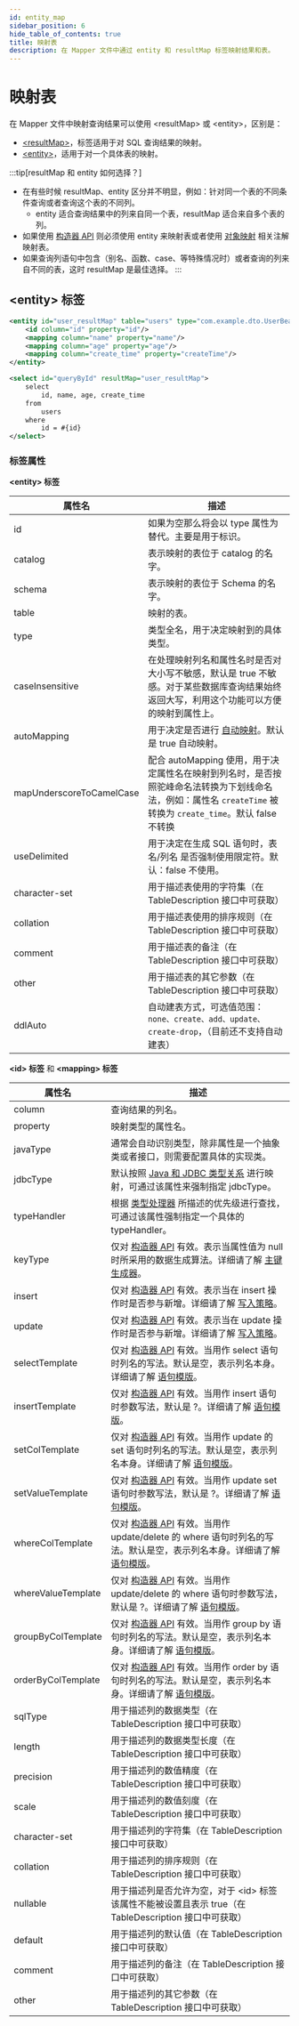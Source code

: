 ```yaml
---
id: entity_map
sidebar_position: 6
hide_table_of_contents: true
title: 映射表
description: 在 Mapper 文件中通过 entity 和 resultMap 标签映射结果和表。
---
```


# 映射表

在 Mapper 文件中映射查询结果可以使用 &lt;resultMap&gt; 或 &lt;entity&gt;，区别是：
- [&lt;resultMap&gt;](./result_map)，标签适用于对 SQL 查询结果的映射。
- [&lt;entity&gt;](./entity_map)，适用于对一个具体表的映射。

:::tip[resultMap 和 entity 如何选择？]
- 在有些时候 resultMap、entity 区分并不明显，例如：针对同一个表的不同条件查询或者查询这个表的不同列。
  - entity 适合查询结果中的列来自同一个表，resultMap 适合来自多个表的列。
- 如果使用 [构造器 API](../lambda/about) 则必须使用 entity 来映射表或者使用 [对象映射](../mapping/about) 相关注解映射表。
- 如果查询列语句中包含（别名、函数、case、等特殊情况时）或者查询的列来自不同的表，这时 resultMap 是最佳选择。
:::

## &lt;entity&gt; 标签

```xml title='定义和使用 resultMap'
<entity id="user_resultMap" table="users" type="com.example.dto.UserBean">
    <id column="id" property="id"/>
    <mapping column="name" property="name"/>
    <mapping column="age" property="age"/>
    <mapping column="create_time" property="createTime"/>
</entity>

<select id="queryById" resultMap="user_resultMap">
    select
        id, name, age, create_time
    from
        users
    where
        id = #{id}
</select>
```

### 标签属性

**&lt;entity&gt; 标签**

| 属性名                      | 描述                                                                                                                 |
|--------------------------|--------------------------------------------------------------------------------------------------------------------|
| id                       | <TagGray/> 如果为空那么将会以 type 属性为替代。主要是用于标识。                                                                           |
| catalog                  | <TagGray/> 表示映射的表位于 catalog 的名字。                                                                                   |
| schema                   | <TagGray/> 表示映射的表位于 Schema 的名字。                                                                                    |
| table                    | <TagGray/> 映射的表。                                                                                                   |
| type                     | <TagRed/> 类型全名，用于决定映射到的具体类型。                                                                                       |
| caseInsensitive          | <TagGray/> 在处理映射列名和属性名时是否对大小写不敏感，默认是 true 不敏感。对于某些数据库查询结果始终返回大写，利用这个功能可以方便的映射到属性上。                                 |
| autoMapping              | <TagGray/> 用于决定是否进行 [自动映射](./automapping)。默认是 true 自动映射。                                                           |
| mapUnderscoreToCamelCase | <TagGray/> 配合 autoMapping 使用，用于决定属性名在映射到列名时，是否按照驼峰命名法转换为下划线命名法，例如：属性名 `createTime` 被转换为 `create_time`。默认 false 不转换 |
| useDelimited             | <TagGray/> 用于决定在生成 SQL 语句时，表名/列名 是否强制使用限定符。默认：false 不使用。                                                           |
| character-set            | <TagGray/> 用于描述表使用的字符集（在 TableDescription 接口中可获取）                                                                  |
| collation                | <TagGray/> 用于描述表使用的排序规则（在 TableDescription 接口中可获取）                                                                 |
| comment                  | <TagGray/> 用于描述表的备注（在 TableDescription 接口中可获取）                                                                     |
| other                    | <TagGray/> 用于描述表的其它参数（在 TableDescription 接口中可获取）                                                                   |
| ddlAuto                  | <TagGray/> 自动建表方式，可选值范围：`none、create、add、update、create-drop`，（目前还不支持自动建表）                                          |

**&lt;id&gt; 标签** 和 **&lt;mapping&gt; 标签**

| 属性名                | 描述                                                                                                                            |
|--------------------|-------------------------------------------------------------------------------------------------------------------------------|
| column             | <TagRed/> 查询结果的列名。                                                                                                            |
| property           | <TagRed/> 映射类型的属性名。                                                                                                           |
| javaType           | <TagGray/> 通常会自动识别类型，除非属性是一个抽象类或者接口，则需要配置具体的实现类。                                                                              |
| jdbcType           | <TagGray/> 默认按照 [Java 和 JDBC 类型关系](../../types/java-jdbc) 进行映射，可通过该属性来强制指定 jdbcType。                                          |
| typeHandler        | <TagGray/> 根据 [类型处理器](../../types/about) 所描述的优先级进行查找，可通过该属性强制指定一个具体的 typeHandler。                                             |
| keyType            | <TagGray/> 仅对 [构造器 API](../lambda/about) 有效。表示当属性值为 null 时所采用的数据生成算法。详细请了解 [主键生成器](../mapping/keytype#xml)。                   |
| insert             | <TagGray/> 仅对 [构造器 API](../lambda/about) 有效。表示当在 insert 操作时是否参与新增。详细请了解 [写入策略](../mapping/write_policy)。                      |
| update             | <TagGray/> 仅对 [构造器 API](../lambda/about) 有效。表示当在 update 操作时是否参与新增。详细请了解 [写入策略](../mapping/write_policy)。                      |
| selectTemplate     | <TagGray/> 仅对 [构造器 API](../lambda/about) 有效。当用作 select 语句时列名的写法。默认是空，表示列名本身。详细请了解 [语句模版](../mapping/template)。                |
| insertTemplate     | <TagGray/> 仅对 [构造器 API](../lambda/about) 有效。当用作 insert 语句时参数写法，默认是 ?。详细请了解 [语句模版](../mapping/template)。                       |
| setColTemplate     | <TagGray/> 仅对 [构造器 API](../lambda/about) 有效。当用作 update 的 set 语句时列名的写法。默认是空，表示列名本身。详细请了解 [语句模版](../mapping/template)。          |
| setValueTemplate   | <TagGray/> 仅对 [构造器 API](../lambda/about) 有效。当用作 update set 语句时参数写法，默认是 ?。详细请了解 [语句模版](../mapping/template)。                   |
| whereColTemplate   | <TagGray/> 仅对 [构造器 API](../lambda/about) 有效。当用作 update/delete 的 where 语句时列名的写法。默认是空，表示列名本身。详细请了解 [语句模版](../mapping/template)。 |
| whereValueTemplate | <TagGray/> 仅对 [构造器 API](../lambda/about) 有效。当用作 update/delete 的 where 语句时参数写法，默认是 ?。详细请了解 [语句模版](../mapping/template)。        |
| groupByColTemplate | <TagGray/> 仅对 [构造器 API](../lambda/about) 有效。当用作 group by 语句时列名的写法。默认是空，表示列名本身。详细请了解 [语句模版](../mapping/template)。              |
| orderByColTemplate | <TagGray/> 仅对 [构造器 API](../lambda/about) 有效。当用作 order by 语句时列名的写法。默认是空，表示列名本身。详细请了解 [语句模版](../mapping/template)。              |
| sqlType            | <TagGray/> 用于描述列的数据类型（在 TableDescription 接口中可获取）                                                                              |  
| length             | <TagGray/> 用于描述列的数据类型长度（在 TableDescription 接口中可获取）                                                                            |  
| precision          | <TagGray/> 用于描述列的数值精度（在 TableDescription 接口中可获取）                                                                              |  
| scale              | <TagGray/> 用于描述列的数值刻度（在 TableDescription 接口中可获取）                                                                              |  
| character-set      | <TagGray/> 用于描述列的字符集（在 TableDescription 接口中可获取）                                                                               |  
| collation          | <TagGray/> 用于描述列的排序规则（在 TableDescription 接口中可获取）                                                                              |  
| nullable           | <TagGray/> 用于描述列是否允许为空，对于 &lt;id&gt; 标签该属性不能被设置且表示 true（在 TableDescription 接口中可获取）                                            |  
| default            | <TagGray/> 用于描述列的默认值（在 TableDescription 接口中可获取）                                                                               |  
| comment            | <TagGray/> 用于描述列的备注（在 TableDescription 接口中可获取）                                                                                |  
| other              | <TagGray/> 用于描述列的其它参数（在 TableDescription 接口中可获取）                                                                              |  
